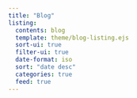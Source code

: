 ```yaml
---
title: "Blog"
listing:
  contents: blog
  template: theme/blog-listing.ejs
  sort-ui: true
  filter-ui: true
  date-format: iso
  sort: "date desc"
  categories: true
  feed: true
---
```

